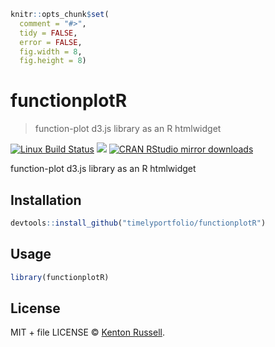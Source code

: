
```r
knitr::opts_chunk$set(
  comment = "#>",
  tidy = FALSE,
  error = FALSE,
  fig.width = 8,
  fig.height = 8)
```

# functionplotR

> function-plot d3.js library as an R htmlwidget

[![Linux Build Status](https://travis-ci.org//functionplotR.svg?branch=master)](https://travis-ci.org//functionplotR)
[![](http://www.r-pkg.org/badges/version/functionplotR)](http://www.r-pkg.org/pkg/functionplotR)
[![CRAN RStudio mirror downloads](http://cranlogs.r-pkg.org/badges/functionplotR)](http://www.r-pkg.org/pkg/functionplotR)


function-plot d3.js library as an R htmlwidget

## Installation

```r
devtools::install_github("timelyportfolio/functionplotR")
```

## Usage

```r
library(functionplotR)
```

## License

MIT + file LICENSE © [Kenton Russell](https://github.com/timelyportfolio).
